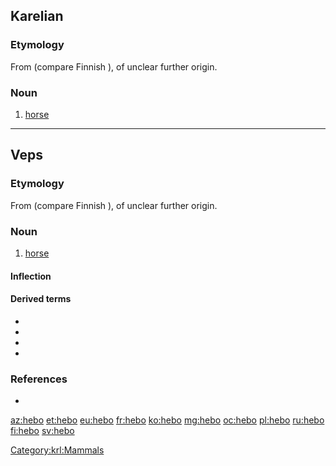 ==Karelian==

===Etymology===
From {{inh|krl|fiu-fin-pro|*hepoi}} (compare Finnish {{m|fi|hepo}}), of unclear further origin.

===Noun===
{{krl-noun|hevon|hebuo}}

# [[horse]]

[[Category:krl:Mammals]]

----

==Veps==

===Etymology===
From {{inh|vep|fiu-fin-pro|*hepoi}} (compare Finnish {{m|fi|hepo}}), of unclear further origin.

===Noun===
{{vep-noun}}

# [[horse]]

====Inflection====
{{vep-decl-stems|hebo||n|d|id}}

====Derived terms====
* {{l|vep|hebokogo}}
* {{l|vep|hebopaimen}}
* {{l|vep|hebonharj}}
* {{l|vep|hebonkeng}}

===References===
* {{R:vep:UVVV|конь|лошадь}}

{{catlangcode|vep|Equids}}

[[az:hebo]]
[[et:hebo]]
[[eu:hebo]]
[[fr:hebo]]
[[ko:hebo]]
[[mg:hebo]]
[[oc:hebo]]
[[pl:hebo]]
[[ru:hebo]]
[[fi:hebo]]
[[sv:hebo]]
